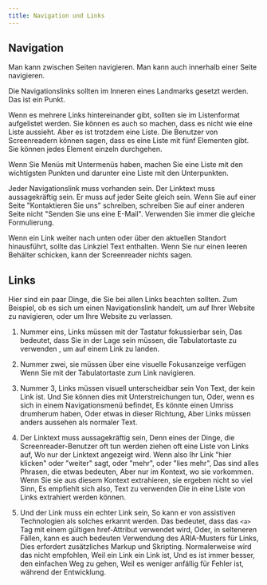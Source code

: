 ```yaml
---
title: Navigation und Links
---
```


## Navigation

Man kann zwischen Seiten navigieren. Man kann auch innerhalb einer Seite navigieren.

Die Navigationslinks sollten im Inneren eines Landmarks gesetzt werden. Das ist ein Punkt.

Wenn es mehrere Links hintereinander gibt, sollten sie im Listenformat aufgelistet werden. Sie können es auch so machen, dass es nicht
wie eine Liste aussieht. Aber es ist trotzdem eine Liste. Die Benutzer von Screenreadern können sagen, dass es eine Liste mit fünf
Elementen gibt. Sie können jedes Element einzeln durchgehen.

Wenn Sie Menüs mit Untermenüs haben, machen Sie eine Liste mit den wichtigsten Punkten und darunter eine Liste mit den Unterpunkten.

Jeder Navigationslink muss vorhanden sein. Der Linktext muss aussagekräftig sein. Er muss auf jeder Seite gleich sein. Wenn Sie auf
einer Seite "Kontaktieren Sie uns" schreiben, schreiben Sie auf einer anderen Seite nicht "Senden Sie uns eine E-Mail". Verwenden Sie
immer die gleiche Formulierung.

Wenn ein Link weiter nach unten oder über den aktuellen Standort hinausführt, sollte das Linkziel Text enthalten. Wenn Sie nur einen
leeren Behälter schicken, kann der Screenreader nichts sagen.

## Links

Hier sind ein paar Dinge, die Sie bei allen Links beachten sollten. Zum Beispiel, ob es sich um einen Navigationslink handelt, um auf
Ihrer Website zu navigieren, oder um Ihre Website zu verlassen.

1. Nummer eins, Links müssen mit der Tastatur fokussierbar sein, Das bedeutet, dass Sie in der Lage sein müssen, die Tabulatortaste zu
   verwenden , um auf einem Link zu landen.

2. Nummer zwei, sie müssen über eine visuelle Fokusanzeige verfügen Wenn Sie mit der Tabulatortaste zum Link navigieren.

3. Nummer 3, Links müssen visuell unterscheidbar sein Von Text, der kein Link ist. Und Sie können dies mit Unterstreichungen tun, Oder,
   wenn es sich in einem Navigationsmenü befindet, Es könnte einen Umriss drumherum haben, Oder etwas in dieser Richtung, Aber Links
   müssen anders aussehen als normaler Text.

4. Der Linktext muss aussagekräftig sein, Denn eines der Dinge, die Screenreader-Benutzer oft tun werden ziehen oft eine Liste von
   Links auf, Wo nur der Linktext angezeigt wird. Wenn also Ihr Link "hier klicken" oder "weiter" sagt, oder "mehr", oder "lies mehr",
   Das sind alles Phrasen, die etwas bedeuten, Aber nur im Kontext, wo sie vorkommen. Wenn Sie sie aus diesem Kontext extrahieren, sie
   ergeben nicht so viel Sinn, Es empfiehlt sich also, Text zu verwenden Die in eine Liste von Links extrahiert werden können.

5. Und der Link muss ein echter Link sein, So kann er von assistiven Technologien als solches erkannt werden. Das bedeutet, dass das
   `<a>` Tag mit einem gültigen href-Attribut verwendet wird, Oder, in selteneren Fällen, kann es auch bedeuten Verwendung des
   ARIA-Musters für Links, Dies erfordert zusätzliches Markup und Skripting. Normalerweise wird das nicht empfohlen, Weil ein Link ein
   Link ist, Und es ist immer besser, den einfachen Weg zu gehen, Weil es weniger anfällig für Fehler ist, während der Entwicklung.
